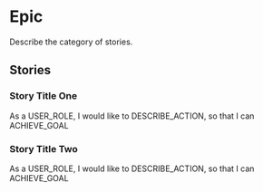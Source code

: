 # Epic

Describe the category of stories.

## Stories

### Story Title One

As a USER_ROLE, I would like to DESCRIBE_ACTION, so that I can ACHIEVE_GOAL

### Story Title Two

As a USER_ROLE, I would like to DESCRIBE_ACTION, so that I can ACHIEVE_GOAL
